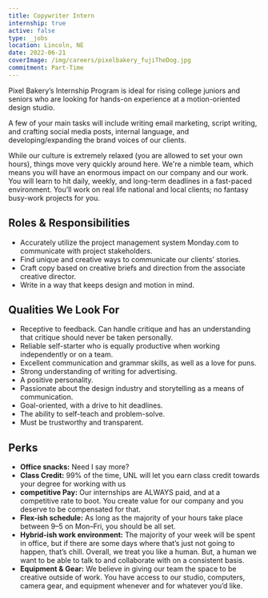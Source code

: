 ```yaml
---
title: Copywriter Intern
internship: true
active: false
type: _jobs
location: Lincoln, NE
date: 2022-06-21
coverImage: /img/careers/pixelbakery_fujiTheDog.jpg
commitment: Part-Time
---
```


Pixel Bakery’s Internship Program is ideal for rising college juniors and seniors who are looking for hands-on experience at a motion-oriented design studio.

A few of your main tasks will include writing email marketing, script writing, and crafting social media posts, internal language, and developing/expanding the brand voices of our clients.

While our culture is extremely relaxed (you are allowed to set your own hours), things move very quickly around here. We're a nimble team, which means you will have an enormous impact on our company and our work. You will learn to hit daily, weekly, and long-term deadlines in a fast-paced environment. You’ll work on real life national and local clients; no fantasy busy-work projects for you.

## Roles & Responsibilities

- Accurately utilize the project management system Monday.com to communicate with project stakeholders.
- Find unique and creative ways to communicate our clients’ stories.
- Craft copy based on creative briefs and direction from the associate creative director.
- Write in a way that keeps design and motion in mind.

## Qualities We Look For

- Receptive to feedback. Can handle critique and has an understanding that critique should never be taken personally.
- Reliable self-starter who is equally productive when working independently or on a team.
- Excellent communication and grammar skills, as well as a love for puns.
- Strong understanding of writing for advertising.
- A positive personality.
- Passionate about the design industry and storytelling as a means of communication.
- Goal-oriented, with a drive to hit deadlines.
- The ability to self-teach and problem-solve.
- Must be trustworthy and transparent.

## Perks

- **Office snacks:** Need I say more?
- **Class Credit:** 99% of the time, UNL will let you earn class credit towards your degree for working with us
- **competitive Pay:** Our internships are ALWAYS paid, and at a competitive rate to boot. You create value for our company and you deserve to be compensated for that.
- **Flex-ish schedule:** As long as the majority of your hours take place between 9–5 on Mon–Fri, you should be all set.
- **Hybrid-ish work environment:** The majority of your week will be spent in office, but if there are some days where that’s just not going to happen, that’s chill.
  Overall, we treat you like a human. But, a human we want to be able to talk to and collaborate with on a consistent basis.
- **Equipment & Gear:** We believe in giving our team the space to be creative outside of work. You have access to our studio, computers, camera gear, and equipment whenever and for whatever you’d like.

